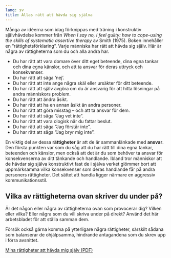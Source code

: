 ```yaml
---
lang: sv
title: Allas rätt att hävda sig själva
---
```


Många av idéerna som idag förknippas med träning i konstruktiv
självhävdelse kommer från *When I say no, I feel guilty: how to
cope--using the skills of systematic assertive therapy* av Smith (1975).
Boken innehåller en "rättighetsförklaring". Varje människa har rätt att
hävda sig själv. Här är några av rättigheterna som du och alla andra
har.

-   Du har rätt att vara domare över ditt eget beteende, dina egna
    tankar och dina egna känslor, och att ta ansvar för deras uttryck
    och konsekvenser.
-   Du har rätt att säga 'nej'.
-   Du har rätt att inte ange några skäl eller ursäkter för ditt
    beteende.
-   Du har rätt att själv avgöra om du är ansvarig för att hitta
    lösningar på andra människors problem.
-   Du har rätt att ändra åsikt.
-   Du har rätt att ha en annan åsikt än andra personer.
-   Du har rätt att göra misstag -- och att ta ansvar för dem.
-   Du har rätt att säga "Jag vet inte".
-   Du har rätt att vara ologisk när du fattar beslut.
-   Du har rätt att säga "Jag förstår inte".
-   Du har rätt att säga "Jag bryr mig inte".

En viktig del av dessa **rättigheter** är att de är sammanlänkade
med **ansvar**. Den första punkten var som du såg att du har rätt till
dina egna tankar, beteenden och känslor, men också att det är du som
behöver ta ansvar för konsekvenserna av ditt tänkande och handlande.
Ibland tror människor att de hävdar sig själva konstruktivt fast de i
själva verket glömmer bort att uppmärksamma vilka konsekvenser som deras
handlande får på andra personers rättigheter. Det sättet att handla
ligger närmare en aggressiv kommunikationsstil.

## Vilka av rättigheterna ovan skriver du under på?

Är det någon eller några av rättigheterna ovan som provocerar dig?
Vilken eller vilka? Eller några som du vill skriva under på direkt?
Använd det här arbetsbladet för att ställa samman dem.

Försök också gärna komma på ytterligare några rättigheter, särskilt
sådana som balanserar de ohjälpsamma, hindrande antagandena som du skrev
upp i förra avsnittet.

::: {.content-visible when-format="html"}
[Mina rättigheter att hävda mig själv (PDF)](forms/f8c76e544bba93a736da77ee106f5ca4.pdf)
:::
